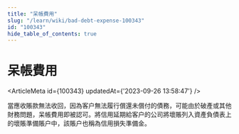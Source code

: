 ```yaml
---
title: "呆帳費用"
slug: "/learn/wiki/bad-debt-expense-100343"
id: "100343"
hide_table_of_contents: true
---
```



# 呆帳費用

<ArticleMeta id={100343} updatedAt={'2023-09-26 13:58:47'} />
<div className='border-solid border-b border-t-0 my-4 border-[var(--ifm-color-gray-300)]' />

當應收賬款無法收回，因為客户無法履行償還未償付的債務，可能由於破產或其他財務問題，呆帳費用即被認可。將信用延期給客户的公司將壞賬列入資產負債表上的壞賬準備賬户中，該賬户也稱為信用損失準備金。
